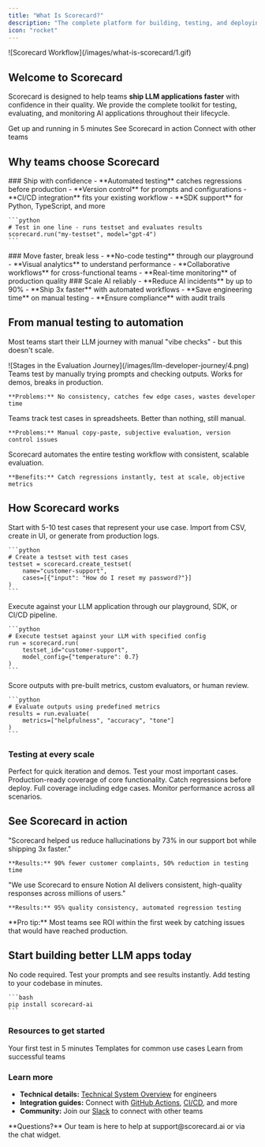 ```yaml
---
title: "What Is Scorecard?"
description: "The complete platform for building, testing, and deploying production-ready LLM applications"
icon: "rocket"
---
```


<Frame>
![Scorecard Workflow](/images/what-is-scorecard/1.gif)
</Frame>

## Welcome to Scorecard

Scorecard is designed to help teams **ship LLM applications faster** with confidence in their quality. We provide the complete toolkit for testing, evaluating, and monitoring AI applications throughout their lifecycle.

<CardGroup cols={3}>
  <Card title="Quick Start" icon="play" href="/intro/quickstart">
    Get up and running in 5 minutes
  </Card>
  <Card title="Watch Demo" icon="video" href="https://scorecard.io/demo">
    See Scorecard in action
  </Card>
  <Card title="Join Community" icon="users" href="https://scorecard.io/slack">
    Connect with other teams
  </Card>
</CardGroup>

## Why teams choose Scorecard

<Tabs>
  <Tab title="For Engineers">
    ### Ship with confidence
    - **Automated testing** catches regressions before production
    - **Version control** for prompts and configurations
    - **CI/CD integration** fits your existing workflow
    - **SDK support** for Python, TypeScript, and more
    
    ```python
    # Test in one line - runs testset and evaluates results
    scorecard.run("my-testset", model="gpt-4")
    ```
  </Tab>
  <Tab title="For Product Teams">
    ### Move faster, break less
    - **No-code testing** through our playground
    - **Visual analytics** to understand performance
    - **Collaborative workflows** for cross-functional teams
    - **Real-time monitoring** of production quality
  </Tab>
  <Tab title="For Leaders">
    ### Scale AI reliably
    - **Reduce AI incidents** by up to 90%
    - **Ship 3x faster** with automated workflows
    - **Save engineering time** on manual testing
    - **Ensure compliance** with audit trails
  </Tab>
</Tabs>

## From manual testing to automation

Most teams start their LLM journey with manual "vibe checks" - but this doesn't scale.

<Frame caption="The evolution of LLM testing maturity">
![Stages in the Evaluation Journey](/images/llm-developer-journey/4.png)
</Frame>

<AccordionGroup>
  <Accordion title="Stage 1: Manual Testing" icon="hand" defaultOpen>
    Teams test by manually trying prompts and checking outputs. Works for demos, breaks in production.
    
    **Problems:** No consistency, catches few edge cases, wastes developer time
  </Accordion>
  <Accordion title="Stage 2: Spreadsheet Tracking" icon="table">
    Teams track test cases in spreadsheets. Better than nothing, still manual.
    
    **Problems:** Manual copy-paste, subjective evaluation, version control issues
  </Accordion>
  <Accordion title="Stage 3: Automated Evaluation" icon="robot">
    Scorecard automates the entire testing workflow with consistent, scalable evaluation.
    
    **Benefits:** Catch regressions instantly, test at scale, objective metrics
  </Accordion>
</AccordionGroup>

## How Scorecard works

<Steps>
  <Step title="Create your testset" icon="1">
    Start with 5-10 test cases that represent your use case. Import from CSV, create in UI, or generate from production logs.
    
    ```python
    # Create a testset with test cases
    testset = scorecard.create_testset(
        name="customer-support",
        cases=[{"input": "How do I reset my password?"}]
    )
    ```
  </Step>
  <Step title="Run your tests" icon="2">
    Execute against your LLM application through our playground, SDK, or CI/CD pipeline.
    
    ```python
    # Execute testset against your LLM with specified config
    run = scorecard.run(
        testset_id="customer-support",
        model_config={"temperature": 0.7}
    )
    ```
  </Step>
  <Step title="Evaluate results" icon="3">
    Score outputs with pre-built metrics, custom evaluators, or human review.
    
    ```python
    # Evaluate outputs using predefined metrics
    results = run.evaluate(
        metrics=["helpfulness", "accuracy", "tone"]
    )
    ```
  </Step>
</Steps>

### Testing at every scale

<Tabs>
  <Tab title="Sample (5-10 tests)">
    Perfect for quick iteration and demos. Test your most important cases.
  </Tab>
  <Tab title="Golden (100 tests)">
    Production-ready coverage of core functionality. Catch regressions before deploy.
  </Tab>
  <Tab title="Comprehensive (1000+ tests)">
    Full coverage including edge cases. Monitor performance across all scenarios.
  </Tab>
</Tabs>

## See Scorecard in action

<CardGroup cols={2}>
  <Card title="DoorDash" icon="truck">
    "Scorecard helped us reduce hallucinations by 73% in our support bot while shipping 3x faster."
    
    **Results:** 90% fewer customer complaints, 50% reduction in testing time
  </Card>
  <Card title="Notion" icon="file">
    "We use Scorecard to ensure Notion AI delivers consistent, high-quality responses across millions of users."
    
    **Results:** 95% quality consistency, automated regression testing
  </Card>
</CardGroup>

<Tip>
**Pro tip:** Most teams see ROI within the first week by catching issues that would have reached production.
</Tip>

## Start building better LLM apps today

<CardGroup cols={2}>
  <Card title="Start with Playground" icon="play" href="/features/playground">
    No code required. Test your prompts and see results instantly.
  </Card>
  <Card title="Install the SDK" icon="code" href="/how-to-use-scorecard/using-the-sdk">
    Add testing to your codebase in minutes.
    
    ```bash
    pip install scorecard-ai
    ```
  </Card>
</CardGroup>

### Resources to get started

<CardGroup cols={3}>
  <Card title="5-Minute Quickstart" icon="timer" href="/intro/quickstart">
    Your first test in 5 minutes
  </Card>
  <Card title="Example Testsets" icon="folder" href="/how-to-use-scorecard/importing-test-cases">
    Templates for common use cases
  </Card>
  <Card title="Best Practices" icon="star" href="/how-to-use-scorecard/best-practices">
    Learn from successful teams
  </Card>
</CardGroup>

### Learn more

- **Technical details:** [Technical System Overview](/intro/technical-system-overview) for engineers
- **Integration guides:** Connect with [GitHub Actions](/how-to-use-scorecard/trigger-run-with-github-actions), [CI/CD](/how-to-use-scorecard/ci-cd), and more
- **Community:** Join our [Slack](https://scorecard.io/slack) to connect with other teams

<Info>
**Questions?** Our team is here to help at support@scorecard.ai or via the chat widget.
</Info>